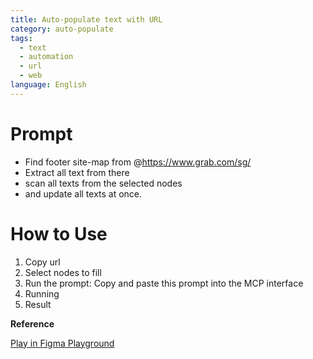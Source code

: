```yaml
---
title: Auto-populate text with URL
category: auto-populate
tags:
  - text
  - automation
  - url
  - web
language: English
---
```


# Prompt

- Find footer site-map from @https://www.grab.com/sg/
- Extract all text from there
- scan all texts from the selected nodes 
- and update all texts at once.

# How to Use

1. Copy url
2. Select nodes to fill
3. Run the prompt: Copy and paste this prompt into the MCP interface
4. Running
5. Result



**Reference**

<a href="https://www.figma.com/community/file/1513760524697897204" class="figma-button">Play in Figma Playground</a>
